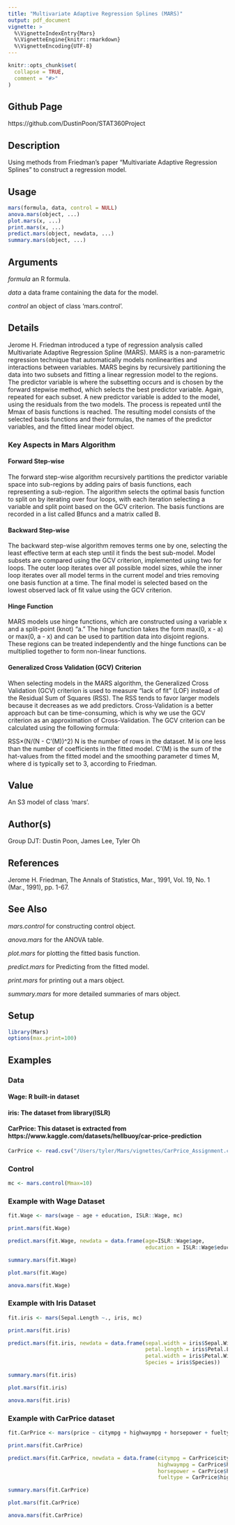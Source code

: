 ```yaml
---
title: "Multivariate Adaptive Regression Splines (MARS)"
output: pdf_document
vignette: >
  %\VignetteIndexEntry{Mars}
  %\VignetteEngine{knitr::rmarkdown}
  %\VignetteEncoding{UTF-8}
---
```


```r
knitr::opts_chunk$set(
  collapse = TRUE,
  comment = "#>"
)
```

## Github Page
https://github.com/DustinPoon/STAT360Project

## Description

Using methods from Friedman's paper "Multivariate Adaptive Regression Splines" to construct a regression model.

## Usage

```r
mars(formula, data, control = NULL)
anova.mars(object, ...)
plot.mars(x, ...)
print.mars(x, ...)
predict.mars(object, newdata, ...)
summary.mars(object, ...)
```

## Arguments

  *formula*   an R formula.
  
  *data*      a data frame containing the data for the model.
  
  *control*   an object of class 'mars.control'.

## Details

Jerome H. Friedman introduced a type of regression analysis called Multivariate Adaptive Regression Spline (MARS). MARS is a non-parametric regression technique that automatically models nonlinearities and interactions between variables. MARS begins by recursively partitioning the data into two subsets and fitting a linear regression model to the regions. The predictor variable is where the subsetting occurs and is chosen by the forward stepwise method, which selects the best predictor variable. Again, repeated for each subset. A new predictor variable is added to the model, using the residuals from the two models. The process is repeated until the Mmax of basis functions is reached. The resulting model consists of the selected basis functions and their formulas, the names of the predictor variables, and the fitted linear model object.

### Key Aspects in Mars Algorithm

#### Forward Step-wise
The forward step-wise algorithm recursively partitions the predictor variable space into sub-regions by adding
pairs of basis functions, each representing a sub-region. The algorithm selects the optimal basis function to split
on by iterating over four loops, with each iteration selecting a variable and split point based on the GCV criterion.
The basis functions are recorded in a list called Bfuncs and a matrix called B.

#### Backward Step-wise
The backward step-wise algorithm removes terms one by one, selecting the least effective term at each step until
it finds the best sub-model. Model subsets are compared using the GCV criterion, implemented using two for
loops. The outer loop iterates over all possible model sizes, while the inner loop iterates over all model terms in
the current model and tries removing one basis function at a time. The final model is selected based on the
lowest observed lack of fit value using the GCV criterion.

#### Hinge Function
MARS models use hinge functions, which are constructed using a variable x and a split-point (knot) “a.” The
hinge function takes the form max(0, x - a) or max(0, a - x) and can be used to partition data into disjoint regions.
These regions can be treated independently and the hinge functions can be multiplied together to form non-linear
functions.

#### Generalized Cross Validation (GCV) Criterion
When selecting models in the MARS algorithm, the Generalized Cross Validation (GCV) criterion is used to
measure “lack of fit” (LOF) instead of the Residual Sum of Squares (RSS). The RSS tends to favor larger models
because it decreases as we add predictors. Cross-Validation is a better approach but can be time-consuming,
which is why we use the GCV criterion as an approximation of Cross-Validation.
The GCV criterion can be calculated using the following formula:

  RSS×(N/(N - C'(M))^2)
N is the number of rows in the dataset.
M is one less than the number of coefficients in the fitted model.
C’(M) is the sum of the hat-values from the fitted model and the smoothing parameter d times M, where d is typically set to 3, according to
Friedman.

## Value

An S3 model of class 'mars'.

## Author(s)

Group DJT: Dustin Poon, James Lee, Tyler Oh

## References

Jerome H. Friedman, The Annals of Statistics, Mar., 1991, Vol. 19, No. 1 (Mar., 1991), pp. 1-67.

## See Also

  *mars.control*    for constructing control object.
  
  *anova.mars*      for the ANOVA table.
  
  *plot.mars*       for plotting the fitted basis function.
  
  *predict.mars*    for Predicting from the fitted model.
  
  *print.mars*      for printing out a mars object.
  
  *summary.mars*    for more detailed summaries of mars object.

## Setup
```r
library(Mars)
options(max.print=100)
```

## Examples

### Data

#### Wage: R built-in dataset
#### iris: The dataset from library(ISLR)
#### CarPrice: This dataset is extracted from https://www.kaggle.com/datasets/hellbuoy/car-price-prediction
```r
CarPrice <- read.csv("/Users/tyler/Mars/vignettes/CarPrice_Assignment.csv")
```

### Control
```r
mc <- mars.control(Mmax=10)
```

### Example with Wage Dataset
```r
fit.Wage <- mars(wage ~ age + education, ISLR::Wage, mc)
```

```r
print.mars(fit.Wage)
```

```r
predict.mars(fit.Wage, newdata = data.frame(age=ISLR::Wage$age,
                                            education = ISLR::Wage$education))
```

```r
summary.mars(fit.Wage)
```

```r
plot.mars(fit.Wage)
```

```r
anova.mars(fit.Wage)
```

### Example with Iris Dataset
```r
fit.iris <- mars(Sepal.Length ~., iris, mc)
```

```r
print.mars(fit.iris)
```

```r
predict.mars(fit.iris, newdata = data.frame(sepal.width = iris$Sepal.Width,
                                            petal.length = iris$Petal.Length,
                                            petal.width = iris$Petal.Width,
                                            Species = iris$Species))
```

```r
summary.mars(fit.iris)
```

```r
plot.mars(fit.iris)
```

```r
anova.mars(fit.iris)
```

### Example with CarPrice dataset
```r
fit.CarPrice <- mars(price ~ citympg + highwaympg + horsepower + fueltype, CarPrice, mc)
```

```r
print.mars(fit.CarPrice)
```

```r
predict.mars(fit.CarPrice, newdata = data.frame(citympg = CarPrice$citympg,
                                                highwaympg = CarPrice$highwaympg,
                                                horsepower = CarPrice$highwaympg,
                                                fueltype = CarPrice$highwaympg))
```

```r
summary.mars(fit.CarPrice)
```

```r
plot.mars(fit.CarPrice)
```

```r
anova.mars(fit.CarPrice)
```
